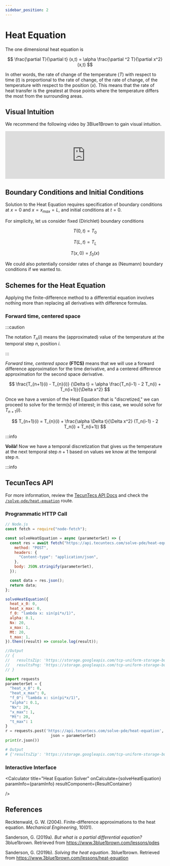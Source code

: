 ```yaml
---
sidebar_position: 2
---
```


# Heat Equation

The one dimensional heat equation is

$$
\frac{\partial T}{\partial t} (x,t) = \alpha \frac{\partial ^2 T}{\partial x^2} (x,t)
$$

In other words, the rate of change of the temperature ($T$) with 
respect to time ($t$) is proportional to the rate of change, of the rate of 
change, of the temperature with respect to the position ($x$). This means that the rate of heat transfer
is the greatest at those points where the temperature differs the most from 
the surrounding areas. 

## Visual Intuition

We recommend the following video by 3Blue1Brown to gain visual intuition.

<div class="video-container">
<iframe width="100%" height="auto" src="https://www.youtube.com/embed/ToIXSwZ1pJU" title="YouTube video player" frameborder="0" allow="accelerometer; autoplay; clipboard-write; encrypted-media; gyroscope; picture-in-picture"></iframe>
</div>

## Boundary Conditions and Initial Conditions

Solution to the Heat Equation requires specification of boundary conditions at
$x = 0$ and $x = x_{max}=L$, and initial conditions at $t = 0$. 

For simplicity, let us consider fixed (Dirichlet) boundary conditions

$$
T(0, t) = T_0
$$

$$
T(L, t) = T_{L}
$$

$$
T(x, 0) = f_0(x)
$$

We could also potentially consider rates of change as 
(Neumann) boundary conditions if we wanted to.

## Schemes for the Heat Equation

Applying the finite-difference method to a differential equation 
involves nothing more than replacing all derivatives with difference formulas.

### Forward time, centered space

:::caution

The notation $T_n(i)$ means the (approximated) value of the temperature at the temporal step $n$, position $i$. 

:::

_Forward time, centered space_ **(FTCS)** means that we will use a forward difference 
approximation for the time derivative, and a centered difference approximation 
for the second space derivative.

$$
\frac{T_{n+1}(i) - T_{n}(i)} {\Delta t} = \alpha \frac{T_n(i-1) - 2 T_n(i) + T_n(i+1)}{\Delta x^2}
$$

Once we have a version of the Heat Equation that is "discretized," we can proceed to solve for the 
term(s) of interest; in this case, we would solve for $T_{n+1}(i)$.

$$
T_{n+1}(i) = T_{n}(i) + \frac{\alpha \Delta t}{\Delta x^2} (T_n(i-1) - 2 T_n(i) + T_n(i+1))
$$

:::info

**Voilà!** Now we have a temporal discretization that gives us the temperature at the next temporal 
step $n+1$ based on values we know at the temporal step $n$.

:::info

## TecunTecs API

For more information, review the [TecunTecs API Docs](https://api.tecuntecs.com/api-docs/) and check the [`/solve-pde/heat-equation`](https://api.tecuntecs.com/api-docs/#/Dynamical%20systems/post_solve_pde_heat_equation) route.

### Programmatic HTTP Call



<Tabs>
<TabItem value="js" label="JavaScript">

```js
// Node.js
const fetch = require("node-fetch");

const solveHeatEquation = async (parameterSet) => {
  const res = await fetch("https://api.tecuntecs.com/solve-pde/heat-equation", {
    method: "POST",
    headers: {
      "Content-type": "application/json",
    },
    body: JSON.stringify(parameterSet),
  });

  const data = res.json();
  return data;
};

solveHeatEquation({
  heat_x_0: 0,
  heat_x_max: 0,
  f_0: "lambda x: sin(pi*x/1)",
  alpha: 0.1,
  Nx: 20,
  x_max: 1,
  Mt: 20,
  t_max: 1,
}).then((result) => console.log(result));

//Output
// {
//   resultsZip: 'https://storage.googleapis.com/tcp-uniform-storage-bucket/zip/heat_equation.zip',
//   resultsPng: 'https://storage.googleapis.com/tcp-uniform-storage-bucket/zip/heat_equation.png'
// }

```

</TabItem>
<TabItem value="py" label="Python">

```py
import requests
parameterSet = {
  "heat_x_0": 0,
  "heat_x_max": 0,
  "f_0": "lambda x: sin(pi*x/1)",
  "alpha": 0.1,
  "Nx": 20,
  "x_max": 1,
  "Mt": 20,
  "t_max": 1
}
r = requests.post('https://api.tecuntecs.com/solve-pde/heat-equation', 
                    json = parameterSet)
print(r.json())

# Output
# {'resultsZip': 'https://storage.googleapis.com/tcp-uniform-storage-bucket/zip/heat_equation.zip', 'resultsPng': 'https://storage.googleapis.com/tcp-uniform-storage-bucket/zip/heat_equation.png'}
```

</TabItem>
</Tabs>

### Interactive Interface


<Calculator 
    title="Heat Equation Solver"
    onCalculate={solveHeatEquation}
    paramInfo={paramInfo}
    resultComponent={ResultContainer}
    
/>

## References

Recktenwald, G. W. (2004). Finite-difference approximations to the heat equation. _Mechanical Engineering_, 10(01).

Sanderson, G. (2019a). _But what is a partial differential equation?_ 3blue1brown. Retrieved from https://www.3blue1brown.com/lessons/pdes

Sanderson, G. (2019b). _Solving the heat equation_. 3blue1brown. Retrieved from https://www.3blue1brown.com/lessons/heat-equation


<FrillEmbeddedWidget />